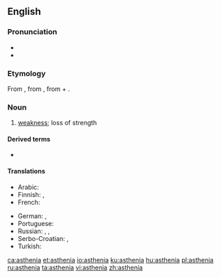 ==English==
{{was wotd|2007|September|22}}

===Pronunciation===
* {{audio|en-us-asthenia.ogg|Audio (US)|lang=en}}
* {{rhymes|iːniə|lang=en}}

===Etymology===
From {{etyl|grc|en}} {{m|grc|sc=polytonic|ἀσθένεια}}, from {{m|grc|sc=polytonic|ἀσθενής||sick, weak}}, from {{m|grc|sc=polytonic|ἀ-||not, un-}} + {{m|grc|sc=polytonic|σθένος||strength}}.

===Noun===
{{en-noun|~}}

# {{lb|en|medicine}} [[weakness]]; loss of strength

====Derived terms====
* {{l|en|neurasthenia}}

====Translations====
{{trans-top|loss of strength}}
* Arabic: {{t|ar|ضَعْف|m}}
* Finnish: {{t|fi|astenia}}, {{t+|fi|voimattomuus}}
* French: {{t+|fr|asthénie|f}}
{{trans-mid}}
* German: {{t+|de|Asthenie|f}}, {{t|de|Körperschwäche|f}}
* Portuguese: {{t+|pt|astenia|f}}
* Russian: {{t+|ru|сла́бость}}, {{t+|ru|астени́я}}, {{t+|ru|бесси́лие|n}}
* Serbo-Croatian: {{t+|sh|astenija|f}}, {{t+|sh|slabost|f}}
* Turkish: {{t+|tr|argınlık}}
{{trans-bottom}}

[[ca:asthenia]]
[[et:asthenia]]
[[io:asthenia]]
[[ku:asthenia]]
[[hu:asthenia]]
[[pl:asthenia]]
[[ru:asthenia]]
[[ta:asthenia]]
[[vi:asthenia]]
[[zh:asthenia]]